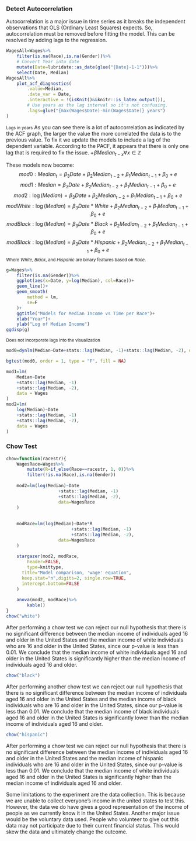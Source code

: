 ### Detect Autocorrelation
Autocorrelation is a major issue in time series as it breaks the independent observations that OLS (Ordinary Least Squares) expects.  So, autocorrelation must be removed before fitting the model.  This can be resolved by adding lags to the regression.
```r
WagesAll=Wages%>%
	filter(is.na(Race),is.na(Gender))%>%
	# Convert Year into date
	mutate(Date=lubridate::as_date(glue("{Date}-1-1")))%>%
	select(Date, Median)
WagesAll%>%
	plot_acf_diagnostics(
		.value=Median,
		.date_var = Date,
		.interactive = !(isKnit()&&knitr::is_latex_output()),
		# Use years as the lag interval so it's not confusing.
		.lags=glue("{max(Wages$Date)-min(Wages$Date)} years")
)
```
<small>Lags in years</small>
As you can see there is a lot of autocorrelation as indicated by the ACF graph, the larger the value the more correlated the data is to the previous value. To fix it we update the models to include a lag of the dependent variable.  According to the PACF, it appears that there is only one lag that is required to fix the issue.  $+\beta Median_{t-x} \forall x\in\mathbb{Z}$

These models now become:
$$mod0 : Median_t=\beta_3Date+\beta_2Median_{t-2}+\beta_1Median_{t-1}+\beta_0+e$$
$$mod1 : Median=\beta_3Date+\beta_2Median_{t-2}+\beta_1Median_{t-1}+\beta_0+e$$
$$mod2 : \log(Median)=\beta_3Date+\beta_2Median_{t-2}+\beta_1Median_{t-1}+\beta_0+e$$
$$modWhite : \log(Median)=\beta_3Date*White+\beta_2Median_{t-2}+\beta_1Median_{t-1}+\beta_0+e$$
$$modBlack : \log(Median)=\beta_3Date*Black+\beta_2Median_{t-2}+\beta_1Median_{t-1}+\beta_0+e$$
$$modBlack : \log(Median)=\beta_3Date*Hispanic+\beta_2Median_{t-2}+\beta_1Median_{t-1}+\beta_0+e$$
<small>Where $White$, $Black$, and $Hispanic$ are binary features based on $Race$.</small>

```r
g=Wages%>%
	filter(is.na(Gender))%>%
	ggplot(aes(x=Date, y=log(Median), col=Race))+
	geom_line()+
	geom_smooth(
		method = lm,
		se=F
	)+
	ggtitle("Models for Median Income vs Time per Race")+
	xlab("Year")+
	ylab("Log of Median Income")
ggdisp(g)
```
<small>Does not incorporate lags into the visualization</small>


```r
mod0=dynlm(Median~Date+stats::lag(Median, -1)+stats::lag(Median, -2), data = Wages)

bgtest(mod0, order = 1, type = "F", fill = NA)
```

```r
mod1=lm(
	Median~Date
	+stats::lag(Median, -1)
	+stats::lag(Median, -2),
	data = Wages
)
mod2=lm(
	log(Median)~Date
	+stats::lag(Median, -1)
	+stats::lag(Median, -2),
	data = Wages
)
```


### Chow Test
```r
chow=function(racestr){
	WagesRace=Wages%>%
		mutate(R=if_else(Race==racestr, 1, 0))%>%
		filter(!is.na(Race),is.na(Gender))
	
	mod2=lm(log(Median)~Date
					+stats::lag(Median, -1)
					+stats::lag(Median, -2),
					data=WagesRace
	)
	
	
	modRace=lm(log(Median)~Date*R
						 +stats::lag(Median, -1)
						 +stats::lag(Median, -2),
					data=WagesRace
	)
	
	stargazer(mod2, modRace,
		header=FALSE,
		type=knittype,
	  title="Model comparison, 'wage' equation",
	  keep.stat="n",digits=2, single.row=TRUE,
	  intercept.bottom=FALSE
	)
	
	anova(mod2, modRace)%>%
		kable()
}
chow("white")
```
After performing a chow test we can reject our null hypothesis that there is no significant difference between the median income of individuals aged 16 and older in the United States and the median income of white individuals who are 16 and older in the United States, since our p-value is less than 0.01. We conclude that the median income of white individuals aged 16 and older in the United States is significantly higher than the median income of individuals aged 16 and older.

<!--As the `p-value` is zero there is no chance that the `Median` wage is comparable between white people and non-white people.  So we cannot ignore `Race` as if fails the chow test telling us we have to accept the alternative hypothesis ($H_A$).  This is that white individuals make a significantly different amount of money compared to non-whites.-->


```r
chow("black")
```

After performing another chow test we can reject our null hypothesis that there is no significant difference between the median income of individuals aged 16 and older in the United States and the median income of black individuals who are 16 and older in the United States, since our p-value is less than 0.01. We conclude that the median income of black individuals aged 16 and older in the United States is significantly lower than the median income of individuals aged 16 and older.

```r
chow("hispanic")
```

After performing a chow test we can reject our null hypothesis that there is no significant difference between the median income of individuals aged 16 and older in the United States and the median income of hispanic individuals who are 16 and older in the United States, since our p-value is less than 0.01. We conclude that the median income of white individuals aged 16 and older in the United States is significantly higher than the median income of individuals aged 16 and older.

<!--After performing our final chow test, we can reject our null hypothesis that there is no significant difference between the median income of individuals aged 16 and older in the United States and the median income.-->

Some limitations to the experiment are the data collection. This is because we are unable to collect everyone’s income in the united states to test this. However, the data we do have gives a good representation of the income of people as we currently know it in the United States. Another major issue would be the voluntary data used. People who volunteer to give out this data may not participate due to their current financial status. This would skew the data and ultimately change the outcome. 